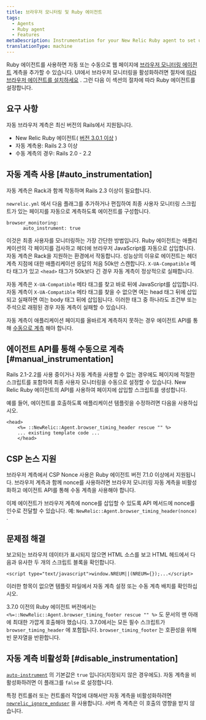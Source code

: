 ```yaml
---
title: 브라우저 모니터링 및 Ruby 에이전트
tags:
  - Agents
  - Ruby agent
  - Features
metaDescription: Instrumentation for your New Relic Ruby agent to set up New Relic browser monitoring.
translationType: machine
---
```


Ruby 에이전트를 사용하면 자동 또는 수동으로 웹 페이지에 [브라우저 모니터링 에이전트](/docs/browser/new-relic-browser/getting-started/introduction-new-relic-browser) 계측을 추가할 수 있습니다. UI에서 브라우저 모니터링을 활성화하려면 절차에 [따라 브라우저 에이전트를 설치하세요](/docs/browser/new-relic-browser/installation/install-new-relic-browser-agent) . 그런 다음 이 섹션의 절차에 따라 Ruby 에이전트를 설정합니다.

## 요구 사항

자동 브라우저 계측은 최신 버전의 Rails에서 지원됩니다.

* New Relic Ruby 에이전트( [버전 3.0.1 이상](/docs/release-notes/agent-release-notes/ruby-release-notes) )
* 자동 계측용: Rails 2.3 이상
* 수동 계측의 경우: Rails 2.0 - 2.2

## 자동 계측 사용 [#auto_instrumentation]

자동 계측은 Rack과 함께 작동하며 Rails 2.3 이상이 필요합니다.

`newrelic.yml` 에서 다음 플래그를 추가하거나 편집하여 최종 사용자 모니터링 스크립트가 있는 페이지를 자동으로 계측하도록 에이전트를 구성합니다.

```
browser_monitoring:
      auto_instrument: true
```

이것은 최종 사용자를 모니터링하는 가장 간단한 방법입니다. Ruby 에이전트는 애플리케이션의 각 페이지를 검사하고 헤더에 브라우저 JavaScript를 자동으로 삽입합니다. 자동 계측은 Rack을 지원하는 환경에서 작동합니다. 성능상의 이유로 에이전트는 헤더 계측 지점에 대한 애플리케이션 응답의 처음 50k만 스캔합니다. `X-UA-Compatible` 메타 태그가 있고 `<head>` 태그가 50k보다 긴 경우 자동 계측이 정상적으로 실패합니다.

자동 계측은 `X-UA-Compatible` 메타 태그를 찾고 바로 뒤에 JavaScript를 삽입합니다. 자동 계측이 `X-UA-Compatible` 메타 태그를 찾을 수 없으면 여는 head 태그 뒤에 삽입되고 실패하면 여는 body 태그 뒤에 삽입됩니다. 이러한 태그 중 하나라도 조건부 또는 주석으로 래핑된 경우 자동 계측이 실패할 수 있습니다.

자동 계측이 애플리케이션 페이지를 올바르게 계측하지 못하는 경우 에이전트 API를 통해 [수동으로 계측](#manual_instrumentation) 해야 합니다.

## 에이전트 API를 통해 수동으로 계측 [#manual_instrumentation]

Rails 2.1-2.2를 사용 중이거나 자동 계측을 사용할 수 없는 경우에도 페이지에 적절한 스크립트를 포함하여 최종 사용자 모니터링을 수동으로 설정할 수 있습니다. New Relic Ruby 에이전트의 API를 사용하여 페이지에 삽입할 스크립트를 생성합니다.

예를 들어, 에이전트를 호출하도록 애플리케이션 템플릿을 수정하려면 다음을 사용하십시오.

```
<head>
    <%= ::NewRelic::Agent.browser_timing_header rescue "" %>
    ... existing template code ...
    </head>
```

## CSP 논스 지원

브라우저 계측에서 CSP Nonce 사용은 Ruby 에이전트 버전 7.1.0 이상에서 지원됩니다. 브라우저 계측과 함께 nonce를 사용하려면 브라우저 모니터링 자동 계측을 비활성화하고 에이전트 API를 통해 수동 계측을 사용해야 합니다.

이제 에이전트가 브라우저 계측에 nonce를 삽입할 수 있도록 API 메서드에 nonce를 인수로 전달할 수 있습니다. 예: `NewRelic::Agent.browser_timing_header(nonce)` .

## 문제점 해결

보고되는 브라우저 데이터가 표시되지 않으면 HTML 소스를 보고 HTML 헤드에서 다음과 유사한 두 개의 스크립트 블록을 확인합니다.

```
<script type="text/javascript">window.NREUM||(NREUM={});...</script>
```

이러한 항목이 없으면 템플릿 파일에서 자동 계측 설정 또는 수동 계측 배치를 확인하십시오.

3.7.0 이전의 Ruby 에이전트 버전에서는 `<%=::NewRelic::Agent.browser_timing_footer rescue "" %>` 도 문서의 맨 아래에 최대한 가깝게 호출해야 했습니다. 3.7.0에서는 모든 필수 스크립트가 `browser_timing_header` 에 포함됩니다. `browser_timing_footer` 는 호환성을 위해 빈 문자열을 반환합니다.

## 자동 계측 비활성화 [#disable_instrumentation]

[`auto-instrument`](/docs/agents/ruby-agent/configuration/ruby-agent-configuration#browser_monitoring) 의 기본값은 `true` 입니다(지정되지 않은 경우에도). 자동 계측을 비활성화하려면 이 플래그를 `false` 로 설정합니다.

특정 컨트롤러 또는 컨트롤러 작업에 대해서만 자동 계측을 비활성화하려면 [`newrelic_ignore_enduser`](/docs/agents/ruby-agent/installation-configuration/ignoring-specific-transactions#page-load-timing-rum) 을 사용합니다. 서버 측 계측은 이 호출의 영향을 받지 않습니다.
